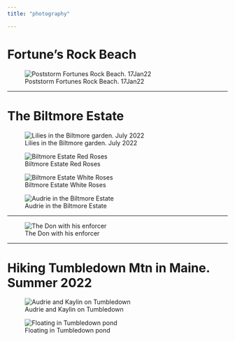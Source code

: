 ```yaml
---
title: "photography"

---
```


# Fortune's Rock Beach


![Poststorm Fortunes Rock Beach. 17Jan22](images/17jan22_beachpoststorm-1.jpg)


---


# The Biltmore Estate



![Lilies in the Biltmore garden. July 2022](images/biltmorelily-2.jpg)


![Biltmore Estate Red Roses](images/biltmoreredRose-1.jpg)


![Biltmore Estate White Roses](images/biltmoreWhiteRose-1.jpg)

![Audrie in the Biltmore Estate](images/biltmoreAudrieBack-1-2.jpg)

---


![The Don with his enforcer](images/benthemafia.jpg)


---

# Hiking Tumbledown Mtn in Maine. Summer 2022


![Audrie and Kaylin on Tumbledown](images/audriekaylintumbledown-1.jpg)



![Floating in Tumbledown pond](images/kaylintumbledown-1.jpg)


